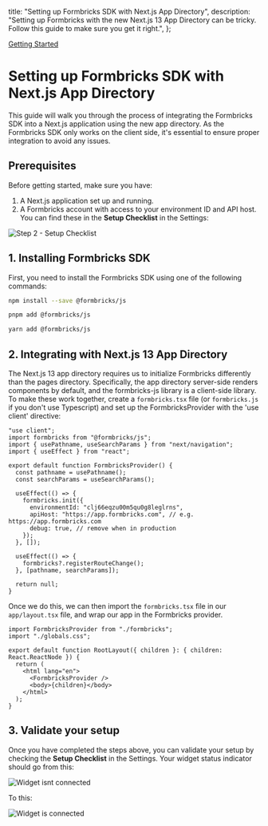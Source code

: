 

  title: "Setting up Formbricks SDK with Next.js App Directory",
  description:
    "Setting up Formbricks with the new Next.js 13 App Directory can be tricky. Follow this guide to make sure you get it right.",
};

[Getting Started](#)

# Setting up Formbricks SDK with Next.js App Directory

This guide will walk you through the process of integrating the Formbricks SDK into a Next.js application using the new app directory. As the Formbricks SDK only works on the client side, it's essential to ensure proper integration to avoid any issues.

## Prerequisites

Before getting started, make sure you have:

1. A Next.js application set up and running.
2. A Formbricks account with access to your environment ID and API host. You can find these in the **Setup Checklist** in the Settings:

<Image
  src={SetupChecklist}
  alt="Step 2 - Setup Checklist"
  quality="100"
  className="rounded-lg max-w-full sm:max-w-3xl"
/>

## 1. Installing Formbricks SDK

First, you need to install the Formbricks SDK using one of the following commands:

<CodeGroup title="Install Formbricks">

```sh {{ title: 'npm' }}
npm install --save @formbricks/js
```

```sh {{ title: 'pnpm' }}
pnpm add @formbricks/js
```

```sh {{ title: 'yarn' }}
yarn add @formbricks/js
```

</CodeGroup>

## 2. Integrating with Next.js 13 App Directory

The Next.js 13 app directory requires us to initialize Formbricks differently than the pages directory. Specifically, the app directory server-side renders components by default, and the formbricks-js library is a client-side library. To make these work together, create a `formbricks.tsx` file (or `formbricks.js` if you don't use Typescript) and set up the FormbricksProvider with the 'use client' directive:

<CodeGroup title="Integrating Formbricks: app/formbricks.tsx">

```tsx {{ title: 'app/formbricks.tsx' }}
"use client";
import formbricks from "@formbricks/js";
import { usePathname, useSearchParams } from "next/navigation";
import { useEffect } from "react";

export default function FormbricksProvider() {
  const pathname = usePathname();
  const searchParams = useSearchParams();

  useEffect(() => {
    formbricks.init({
      environmentId: "clj66eqzu00m5qu0g8leglrns",
      apiHost: "https://app.formbricks.com", // e.g. https://app.formbricks.com
      debug: true, // remove when in production
    });
  }, []);

  useEffect(() => {
    formbricks?.registerRouteChange();
  }, [pathname, searchParams]);

  return null;
}
```

</CodeGroup>

Once we do this, we can then import the `formbricks.tsx` file in our `app/layout.tsx` file, and wrap our app in the Formbricks provider.

<CodeGroup title="Integrating Formbricks: app/layout.tsx">

```tsx
import FormbricksProvider from "./formbricks";
import "./globals.css";

export default function RootLayout({ children }: { children: React.ReactNode }) {
  return (
    <html lang="en">
      <FormbricksProvider />
      <body>{children}</body>
    </html>
  );
}
```

</CodeGroup>

## 3. Validate your setup

Once you have completed the steps above, you can validate your setup by checking the **Setup Checklist** in the Settings. Your widget status indicator should go from this:

<Image
  src={WidgetNotConnected}
  alt="Widget isnt connected"
  quality="100"
  className="rounded-lg max-w-full sm:max-w-3xl"
/>

To this:

<Image
  src={WidgetConnected}
  alt="Widget is connected"
  quality="100"
  className="rounded-lg max-w-full sm:max-w-3xl"
/>
